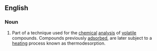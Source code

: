 ==English==

===Noun===
{{en-noun}}

#{{context|chemistry|analytical chemistry}} Part of a technique used for the [[chemical]] [[analysis]] of [[volatile]] compounds. Compounds previously [[adsorbed]], are later subject to a [[heating]] process known as thermodesorption.